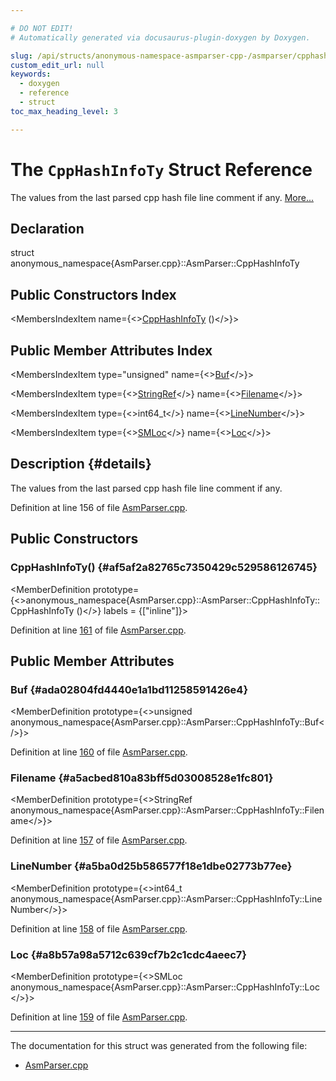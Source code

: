 ```yaml
---

# DO NOT EDIT!
# Automatically generated via docusaurus-plugin-doxygen by Doxygen.

slug: /api/structs/anonymous-namespace-asmparser-cpp-/asmparser/cpphashinfoty
custom_edit_url: null
keywords:
  - doxygen
  - reference
  - struct
toc_max_heading_level: 3

---
```





# The `CppHashInfoTy` Struct Reference

<DoxygenPage pluginConfig={pluginConfig}>

The values from the last parsed cpp hash file line comment if any. <a href="#details">More...</a>

## Declaration

<CodeBlock>struct anonymous_namespace{AsmParser.cpp}::AsmParser::CppHashInfoTy</CodeBlock>

## Public Constructors Index

<MembersIndex>

<MembersIndexItem
  name={<><a href="#af5af2a82765c7350429c529586126745">CppHashInfoTy</a> ()</>}>
</MembersIndexItem>

</MembersIndex>

## Public Member Attributes Index

<MembersIndex>

<MembersIndexItem
  type="unsigned"
  name={<><a href="#ada02804fd4440e1a1bd11258591426e4">Buf</a></>}>
</MembersIndexItem>

<MembersIndexItem
  type={<><a href="/docs/api/classes/llvm/stringref">StringRef</a></>}
  name={<><a href="#a5acbed810a83bff5d03008528e1fc801">Filename</a></>}>
</MembersIndexItem>

<MembersIndexItem
  type={<>int64&#95;t</>}
  name={<><a href="#a5ba0d25b586577f18e1dbe02773b77ee">LineNumber</a></>}>
</MembersIndexItem>

<MembersIndexItem
  type={<><a href="/docs/api/classes/llvm/smloc">SMLoc</a></>}
  name={<><a href="#a8b57a98a5712c639cf7b2c1cdc4aeec7">Loc</a></>}>
</MembersIndexItem>

</MembersIndex>

## Description {#details}

The values from the last parsed cpp hash file line comment if any.

Definition at line 156 of file <a href="/docs/api/files/lib/lib/mc/lib/mc/mcparser/asmparser-cpp">AsmParser.cpp</a>.

<SectionDefinition>

## Public Constructors

### CppHashInfoTy() {#af5af2a82765c7350429c529586126745}

<MemberDefinition
  prototype={<>anonymous&#95;namespace&#123;AsmParser.cpp&#125;::AsmParser::CppHashInfoTy::CppHashInfoTy ()</>}
  labels = {["inline"]}>

Definition at line <a href="/docs/api/files/lib/lib/mc/lib/mc/mcparser/asmparser-cpp/#l00161">161</a> of file <a href="/docs/api/files/lib/lib/mc/lib/mc/mcparser/asmparser-cpp">AsmParser.cpp</a>.
</MemberDefinition>

</SectionDefinition>

<SectionDefinition>

## Public Member Attributes

### Buf {#ada02804fd4440e1a1bd11258591426e4}

<MemberDefinition
  prototype={<>unsigned anonymous&#95;namespace&#123;AsmParser.cpp&#125;::AsmParser::CppHashInfoTy::Buf</>}>

Definition at line <a href="/docs/api/files/lib/lib/mc/lib/mc/mcparser/asmparser-cpp/#l00160">160</a> of file <a href="/docs/api/files/lib/lib/mc/lib/mc/mcparser/asmparser-cpp">AsmParser.cpp</a>.
</MemberDefinition>

### Filename {#a5acbed810a83bff5d03008528e1fc801}

<MemberDefinition
  prototype={<>StringRef anonymous&#95;namespace&#123;AsmParser.cpp&#125;::AsmParser::CppHashInfoTy::Filename</>}>

Definition at line <a href="/docs/api/files/lib/lib/mc/lib/mc/mcparser/asmparser-cpp/#l00157">157</a> of file <a href="/docs/api/files/lib/lib/mc/lib/mc/mcparser/asmparser-cpp">AsmParser.cpp</a>.
</MemberDefinition>

### LineNumber {#a5ba0d25b586577f18e1dbe02773b77ee}

<MemberDefinition
  prototype={<>int64&#95;t anonymous&#95;namespace&#123;AsmParser.cpp&#125;::AsmParser::CppHashInfoTy::LineNumber</>}>

Definition at line <a href="/docs/api/files/lib/lib/mc/lib/mc/mcparser/asmparser-cpp/#l00158">158</a> of file <a href="/docs/api/files/lib/lib/mc/lib/mc/mcparser/asmparser-cpp">AsmParser.cpp</a>.
</MemberDefinition>

### Loc {#a8b57a98a5712c639cf7b2c1cdc4aeec7}

<MemberDefinition
  prototype={<>SMLoc anonymous&#95;namespace&#123;AsmParser.cpp&#125;::AsmParser::CppHashInfoTy::Loc</>}>

Definition at line <a href="/docs/api/files/lib/lib/mc/lib/mc/mcparser/asmparser-cpp/#l00159">159</a> of file <a href="/docs/api/files/lib/lib/mc/lib/mc/mcparser/asmparser-cpp">AsmParser.cpp</a>.
</MemberDefinition>

</SectionDefinition>

<hr/>

The documentation for this struct was generated from the following file:

<ul>
<li><a href="/docs/api/files/lib/lib/mc/lib/mc/mcparser/asmparser-cpp">AsmParser.cpp</a></li>
</ul>

</DoxygenPage>
